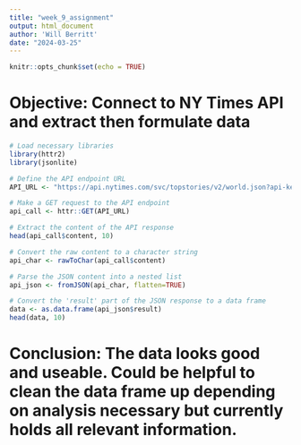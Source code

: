 ```yaml
---
title: "week_9_assignment"
output: html_document
author: 'Will Berritt'
date: "2024-03-25"
---
```


```r
knitr::opts_chunk$set(echo = TRUE)
```
# Objective: Connect to NY Times API and extract then formulate data
```r
# Load necessary libraries
library(httr2)
library(jsonlite)

# Define the API endpoint URL
API_URL <- "https://api.nytimes.com/svc/topstories/v2/world.json?api-key=m2scA9nuAXf7FFHykVAXSbRwnHozhIO2"

# Make a GET request to the API endpoint
api_call <- httr::GET(API_URL)

# Extract the content of the API response
head(api_call$content, 10)

# Convert the raw content to a character string
api_char <- rawToChar(api_call$content)

# Parse the JSON content into a nested list
api_json <- fromJSON(api_char, flatten=TRUE)

# Convert the 'result' part of the JSON response to a data frame
data <- as.data.frame(api_json$result)
head(data, 10)
```
# Conclusion: The data looks good and useable. Could be helpful to clean the data frame up depending on analysis necessary but currently holds all relevant information.